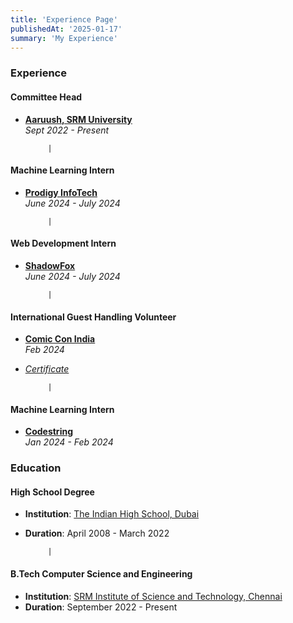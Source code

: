 ```yaml
---
title: 'Experience Page'
publishedAt: '2025-01-17'
summary: 'My Experience'
---
```


### Experience

#### Committee Head  
- **[Aaruush, SRM University](https://www.aaruush.org/)**  
  _Sept 2022 - Present_

  
           |

#### Machine Learning Intern  
- **[Prodigy InfoTech](https://prodigyinfotech.dev/)**  
  _June 2024 - July 2024_


           |

#### Web Development Intern  
- **[ShadowFox](https://www.shadowfox.in/)**  
  _June 2024 - July 2024_


           |

#### International Guest Handling Volunteer  
- **[Comic Con India](https://www.comicconindia.com/)**  
  _Feb 2024_  
- [_Certificate_](https://media.licdn.com/dms/image/v2/D4D2DAQGa7qiWdnz8Jg/profile-treasury-image-shrink_1280_1280/profile-treasury-image-shrink_1280_1280/0/1708282652086?e=1737720000&v=beta&t=ft6fxEx0Z-9ZOmIIaaewtNuEgdRa_wpMAo5-x-QpQTk)


           |


#### Machine Learning Intern  
- **[Codestring](https://codestring.in/)**  
  _Jan 2024 - Feb 2024_



### Education

#### High School Degree
- **Institution**: [The Indian High School, Dubai](https://ihsdubai.org/)
- **Duration**: April 2008 - March 2022

           |

#### B.Tech Computer Science and Engineering
- **Institution**: [SRM Institute of Science and Technology, Chennai](https://www.srmist.edu.in/)
- **Duration**: September 2022 - Present
